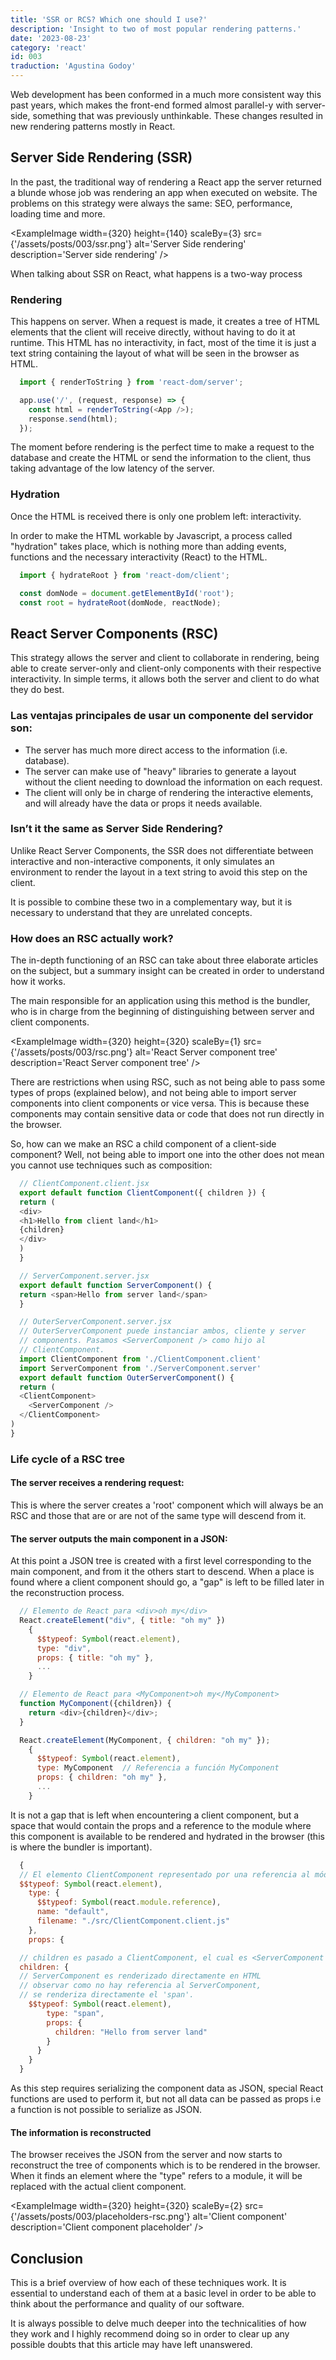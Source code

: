 ```yaml
---
title: 'SSR or RCS? Which one should I use?'
description: 'Insight to two of most popular rendering patterns.'
date: '2023-08-23'
category: 'react'
id: 003
traduction: 'Agustina Godoy'
---
```


Web development has been conformed in a much more consistent way this past years, which makes the front-end formed almost parallel-y with server-side, something that was previously unthinkable. These changes resulted in new rendering patterns mostly in React.

## Server Side Rendering (SSR)

In the past, the traditional way of rendering a React app the server returned a blunde whose job was rendering an app when executed on website. The problems on this strategy were always the same: SEO, performance, loading time and more.

<ExampleImage width={320} height={140} scaleBy={3} src={'/assets/posts/003/ssr.png'} alt='Server Side rendering' description='Server side rendering' />

When talking about SSR on React, what happens is a two-way process

### Rendering

This happens on server. When a request is made, it creates a tree of HTML elements that the client will receive directly, without having to do it at runtime. This HTML has no interactivity, in fact, most of the time it is just a text string containing the layout of what will be seen in the browser as HTML.

```js
  import { renderToString } from 'react-dom/server';

  app.use('/', (request, response) => {
    const html = renderToString(<App />);
    response.send(html);
  });
```

The moment before rendering is the perfect time to make a request to the database and create the HTML or send the information to the client, thus taking advantage of the low latency of the server.

### Hydration

Once the HTML is received there is only one problem left: interactivity.

In order to make the HTML workable by Javascript, a process called "hydration" takes place, which is nothing more than adding events, functions and the necessary interactivity (React) to the HTML.

```js
  import { hydrateRoot } from 'react-dom/client';

  const domNode = document.getElementById('root');
  const root = hydrateRoot(domNode, reactNode);
```

## React Server Components (RSC)

This strategy allows the server and client to collaborate in rendering, being able to create server-only and client-only components with their respective interactivity. In simple terms, it allows both the server and client to do what they do best.

### Las ventajas principales de usar un componente del servidor son:

- The server has much more direct access to the information (i.e. database).
- The server can make use of "heavy" libraries to generate a layout without the client needing to download the information on each request.
- The client will only be in charge of rendering the interactive elements, and will already have the data or props it needs available.

### Isn’t it the same as Server Side Rendering?

Unlike React Server Components, the SSR does not differentiate between interactive and non-interactive components, it only simulates an environment to render the layout in a text string to avoid this step on the client.

It is possible to combine these two in a complementary way, but it is necessary to understand that they are unrelated concepts.

### How does an RSC actually work?

The in-depth functioning of an RSC can take about three elaborate articles on the subject, but a summary insight can be created in order to understand how it works.

The main responsible for an application using this method is the bundler, who is in charge from the beginning of distinguishing between server and client components.

<ExampleImage width={320} height={320} scaleBy={1} src={'/assets/posts/003/rsc.png'} alt='React Server component tree' description='React Server component tree' />

There are restrictions when using RSC, such as not being able to pass some types of props (explained below), and not being able to import server components into client components or vice versa. This is because these components may contain sensitive data or code that does not run directly in the browser.

So, how can we make an RSC a child component of a client-side component? Well, not being able to import one into the other does not mean you cannot use techniques such as composition:

```js 
  // ClientComponent.client.jsx
  export default function ClientComponent({ children }) {
  return (
  <div>
  <h1>Hello from client land</h1>
  {children}
  </div>
  )
  }

  // ServerComponent.server.jsx
  export default function ServerComponent() {
  return <span>Hello from server land</span>
  }

  // OuterServerComponent.server.jsx
  // OuterServerComponent puede instanciar ambos, cliente y server
  // components. Pasamos <ServerComponent /> como hijo al 
  // ClientComponent.
  import ClientComponent from './ClientComponent.client'
  import ServerComponent from './ServerComponent.server'
  export default function OuterServerComponent() {
  return (
  <ClientComponent>
    <ServerComponent />
  </ClientComponent>
)
}
```

### Life cycle of a RSC tree

#### The server receives a rendering request:

This is where the server creates a 'root' component which will always be an RSC and those that are or are not of the same type will descend from it.

#### The server outputs the main component in a JSON:

At this point a JSON tree is created with a first level corresponding to the main component, and from it the others start to descend.  When a place is found where a client component should go, a "gap" is left to be filled later in the reconstruction process.

```js
  // Elemento de React para <div>oh my</div>
  React.createElement("div", { title: "oh my" })
    {
      $$typeof: Symbol(react.element),
      type: "div",
      props: { title: "oh my" },
      ...
    }

  // Elemento de React para <MyComponent>oh my</MyComponent>
  function MyComponent({children}) {
    return <div>{children}</div>;
  }

  React.createElement(MyComponent, { children: "oh my" });
    {
      $$typeof: Symbol(react.element),
      type: MyComponent  // Referencia a función MyComponent
      props: { children: "oh my" },
      ...
    }
```
It is not a gap that is left when encountering a client component, but a space that would contain the props and a reference to the module where this component is available to be rendered and hydrated in the browser (this is where the bundler is important).

```js
  {
  // El elemento ClientComponent representado por una referencia al módulo
  $$typeof: Symbol(react.element),
    type: {
      $$typeof: Symbol(react.module.reference),
      name: "default",
      filename: "./src/ClientComponent.client.js"
    },
    props: {

  // children es pasado a ClientComponent, el cual es <ServerComponent />
  children: {
  // ServerComponent es renderizado directamente en HTML
  // observar como no hay referencia al ServerComponent,
  // se renderiza directamente el 'span'.
    $$typeof: Symbol(react.element),
        type: "span",
        props: {
          children: "Hello from server land"
        }
      }
    }
  }
```

As this step requires serializing the component data as JSON, special React functions are used to perform it, but not all data can be passed as props i.e a function is not possible to serialize as JSON.

#### The information is reconstructed

The browser receives the JSON from the server and now starts to reconstruct the tree of components which is to be rendered in the browser. When it finds an element where the "type" refers to a module, it will be replaced with the actual client component.

<ExampleImage width={320} height={320} scaleBy={2} src={'/assets/posts/003/placeholders-rsc.png'} alt='Client component' description='Client component placeholder' />

## Conclusion

This is a brief overview of how each of these techniques work. It is essential to understand each of them at a basic level in order to be able to think about the performance and quality of our software.

It is always possible to delve much deeper into the technicalities of how they work and I highly recommend doing so in order to clear up any possible doubts that this article may have left unanswered.